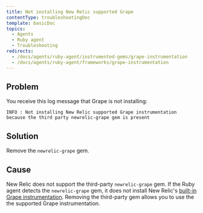 ```yaml
---
title: Not installing New Relic supported Grape
contentType: troubleshootingDoc
template: basicDoc
topics:
  - Agents
  - Ruby agent
  - Troubleshooting
redirects:
  - /docs/agents/ruby-agent/instrumented-gems/grape-instrumentation
  - /docs/agents/ruby-agent/frameworks/grape-instrumentation
---
```


## Problem

You receive this log message that Grape is not installing:

```
INFO : Not installing New Relic supported Grape instrumentation because the third party newrelic-grape gem is present
```

## Solution

Remove the `newrelic-grape` gem.

## Cause

New Relic does not support the third-party `newrelic-grape` gem. If the Ruby agent detects the `newrelic-grape` gem, it does not install New Relic's [built-in Grape instrumentation](/docs/agents/ruby-agent/getting-started/ruby-agent-requirements-supported-frameworks). Removing the third-party gem allows you to use the the supported Grape instrumentation.
